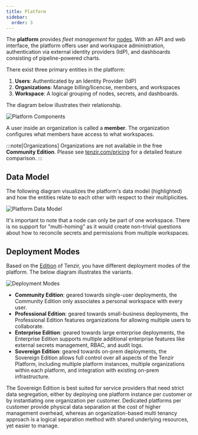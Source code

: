 ```yaml
---
title: Platform
sidebar:
  order: 3
---
```


The **platform** provides _fleet management_ for [nodes](/explanations/architecture/node). With an API
and web interface, the platform offers user and workspace administration,
authentication via external identity providers (IdP), and dashboards consisting
of pipeline-powered charts.

There exist three primary entities in the platform:

1. **Users**: Authenticated by an Identity Provider (IdP)
2. **Organizations**: Manage billing/licencse, members, and workspaces
3. **Workspace**: A logical grouping of nodes, secrets, and dashboards.

The diagram below illustrates their relationship.

![Platform Components](platform/platform-components.svg)

A user inside an organization is called a **member**. The organization
configures what members have access to what workspaces.

:::note[Organizations]
Organizations are not available in the free **Community Edition**. Please see
[tenzir.com/pricing](https://tenzir.com/pricing) for a detailed
feature comparison.
:::

## Data Model

The following diagram visualizes the platform's data model (highlighted) and how
the entities relate to each other with respect to their multiplicities.

![Platform Data Model](platform/platform-data-model.svg)

It's important to note that a node can only be part of one workspace. There is
no support for "multi-homing" as it would create non-trivial questions about how
to reconcile secrets and permissions from multiple workspaces.

## Deployment Modes

Based on the [Edition](https://tenzir.com/pricing) of Tenzir, you have different
deployment modes of the platform. The below diagram illustrates the variants.

![Deployment Modes](platform/deployment-modes.svg)

- **Community Edition**: geared towards single-user deployments, the Community
  Edition only associates a personal workspace with every user.
- **Professional Edition**: geared towards small-business deployments, the
  Professional Edition features organizations for allowing multiple users to
  collaborate.
- **Enterprise Edition**: geared towards large enterprise deployments, the
  Enterprise Edition supports multiple additional enterprise features like
  external secrets management, RBAC, and audit logs.
- **Sovereign Edition**: geared towards on-prem deployments, the Sovereign
  Edition allows full control over all aspects of the Tenzir Platform,
  including multiple platform instances, multiple organizations
  within each platform, and integration with existing on-prem infrastructure.

The Sovereign Edition is best suited for service providers that need strict data
segregation, either by deploying one platform instance per customer or by
instantiating one organization per customer. Dedicated platforms per customer
provide physical data separation at the cost of higher management overhead,
whereas an organization-based multi tenancy approach is a logical separation
method with shared underlying resources, yet easier to manage.
